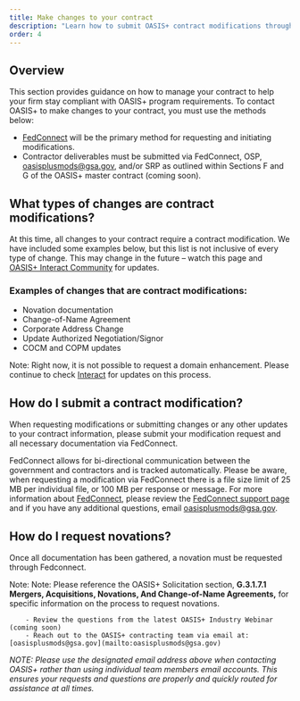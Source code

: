 ```yaml
---
title: Make changes to your contract
description: "Learn how to submit OASIS+ contract modifications through FedConnect, make other contract changes, and request novations."
order: 4
---
```





## Overview

This section provides guidance on how to manage your contract to help your firm stay compliant with OASIS+ program requirements. To contact OASIS+ to make changes to your contract, you must use the methods below: 
- [FedConnect](https://www.fedconnect.net/FedConnect/Default.htm) will be the primary method for requesting and initiating modifications. 
- Contractor deliverables must be submitted via FedConnect, OSP, [oasisplusmods@gsa.gov](mailto:oasisplusmods@gsa.gov), and/or SRP as outlined within Sections F and G of the OASIS+ master contract (coming soon).
## What types of changes are contract modifications?
At this time, all changes to your contract require a contract modification. We have included some examples below, but this list is not inclusive of every type of change. This may change in the future – watch this page and [OASIS+ Interact Community](https://buy.gsa.gov/interact/community/196/activity-feed) for updates. 

### Examples of changes that are contract modifications:
- Novation documentation
- Change-of-Name Agreement
- Corporate Address Change
- Update Authorized Negotiation/Signor
- COCM and COPM updates


Note: Right now, it is not possible to request a domain enhancement. Please continue to check [Interact](https://buy.gsa.gov/interact/community/196/activity-feed) for updates on this process.

## How do I submit a contract modification?
When requesting modifications or submitting changes or any other updates to your contract information, please submit your modification request and all necessary documentation via FedConnect. 

FedConnect allows for bi-directional communication between the government and contractors and is tracked automatically. Please be aware, when requesting a modification via FedConnect there is a file size limit of 25 MB per individual file, or 100 MB per response or message. For more information about [FedConnect](https://www.fedconnect.net/FedConnect/Default.htm), please review the [FedConnect support page](https://fcsupport.unisonglobal.com/support/home) and if you have any additional questions, email [oasisplusmods@gsa.gov](mailto:oasisplusmods@gsa.gov).

## How do I request novations? 
Once all documentation has been gathered, a novation must be requested through Fedconnect. 

Note: Note: Please reference the OASIS+ Solicitation section, **G.3.1.7.1  Mergers, Acquisitions, Novations, And Change-of-Name Agreements,** for specific information on the process to request novations.

<SummaryBox header="Have a question about making changes to your contract?">

        - Review the questions from the latest OASIS+ Industry Webinar (coming soon)
        - Reach out to the OASIS+ contracting team via email at: [oasisplusmods@gsa.gov](mailto:oasisplusmods@gsa.gov)

_NOTE: Please use the designated email address above when contacting OASIS+ rather than using individual team members email accounts. This ensures your requests and questions are properly and quickly routed for assistance at all times._     
</SummaryBox>

